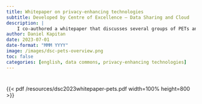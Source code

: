 ```yaml
---
title: Whitepaper on privacy-enhancing technologies
subtitle: Developed by Centre of Excellence – Data Sharing and Cloud
description: |
    I co-authored a whitepaper that discusses several groups of PETs and privacy assessment measures, covering their implementation and value potential in respective use cases.
author: Daniel Kapitan
date: 2023-07-01
date-format: "MMM YYYY"
image: /images/dsc-pets-overview.png
toc: false
categories: [english, data commons, privacy-enhancing technologies]
---
```


#

{{< pdf /resources/dsc2023whitepaper-pets.pdf width=100% height=800 >}}


